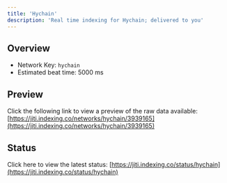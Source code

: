 ```yaml
---
title: 'Hychain'
description: 'Real time indexing for Hychain; delivered to you'
---
```


## Overview
- Network Key: `hychain`
- Estimated beat time: 5000 ms

## Preview
Click the following link to view a preview of the raw data available: [https://jiti.indexing.co/networks/hychain/3939165](https://jiti.indexing.co/networks/hychain/3939165)

## Status
Click here to view the latest status: [https://jiti.indexing.co/status/hychain](https://jiti.indexing.co/status/hychain)
